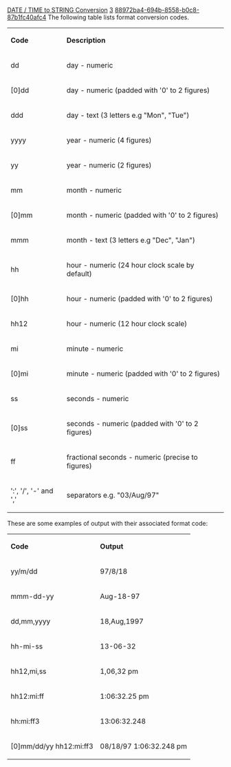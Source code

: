 [[Property:title|DATE / TIME to STRING Conversion]]
[[Property:weight|3]]
[[Property:uuid|88972ba4-694b-8558-b0c8-87b1fc40afc4]]
The following table lists format conversion codes. 
{| 
|- 
| '''Code'''
| '''Description'''
|- 
| dd
| day - numeric
|- 
| [0]dd
| day - numeric (padded with '0' to 2 figures)
|- 
| ddd
| day - text (3 letters e.g "Mon", "Tue")
|- 
| yyyy
| year - numeric (4 figures)
|- 
| yy
| year - numeric (2 figures)
|- 
| mm
|  month - numeric
|- 
| [0]mm
| month - numeric (padded with '0' to 2 figures)
|- 
| mmm
| month - text (3 letters e.g "Dec", "Jan")
|- 
| hh
| hour - numeric (24 hour clock scale by default)
|- 
| [0]hh
| hour - numeric (padded with '0' to 2 figures)
|- 
| hh12
| hour - numeric (12 hour clock scale)
|- 
| mi
| minute - numeric
|- 
| [0]mi
| minute - numeric (padded with '0' to 2 figures)
|- 
| ss
| seconds - numeric
|- 
| [0]ss
| seconds - numeric (padded with '0' to 2 figures)
|- 
| ff<n>
| fractional seconds - numeric (precise to <n> figures)
|- 
| ':', '/', '-' and ','
| separators e.g. "03/Aug/97"
|}
These are some examples of output with their associated format code: 
{| 
|- 
| '''Code'''
| '''Output'''
|- 
| yy/m/dd
| 97/8/18
|- 
| mmm-dd-yy
| Aug-18-97
|- 
| dd,mm,yyyy
| 18,Aug,1997
|- 
| hh-mi-ss
| 13-06-32
|- 
| hh12,mi,ss
| 1,06,32 pm
|- 
| hh12:mi:ff
| 1:06:32.25 pm
|- 
| hh:mi:ff3
| 13:06:32.248
|- 
| [0]mm/dd/yy hh12:mi:ff3
| 08/18/97 1:06:32.248 pm
|}





